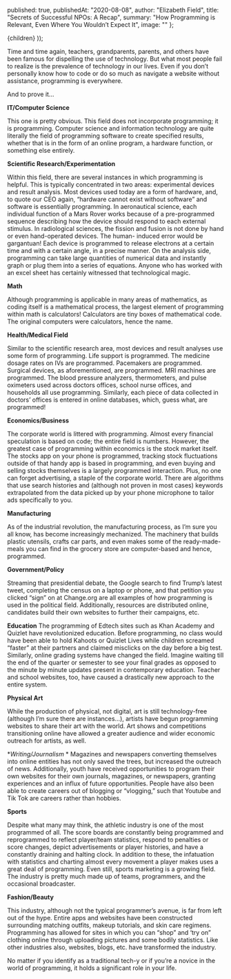 
  published: true,
  publishedAt: "2020-08-08",
  author: "Elizabeth Field",
  title: "Secrets of Successful NPOs: A Recap",
  summary:  "How Programming is Relevant, Even Where You Wouldn’t Expect It",
  image: ""
};

  <BlogPost path={router.pathname} meta={meta}>
    {children}
  </BlogPost>
));


Time and time again, teachers, grandparents, parents, and others have been famous for dispelling the use of technology. But what most people fail to realize is the prevalence of technology in our lives. Even if you don’t personally know how to code or do so much as navigate a website without assistance, programming is everywhere. 

And to prove it...

**IT/Computer Science**

This one is pretty obvious. This field does not incorporate programming; it is programming. Computer science and information technology are quite literally the field of programming software to create specified results, whether that is in the form of an online program, a hardware function, or something else entirely. 

**Scientific Research/Experimentation**

Within this field, there are several instances in which programming is helpful. This is typically concentrated in two areas: experimental devices and result analysis. Most devices used today are a form of hardware, and, to quote our CEO again, “hardware cannot exist without software” and software is essentially programming. In aeronautical science, each individual function of a Mars Rover works because of a pre-programmed sequence describing how the device should respond to each external stimulus. In radiological sciences, the fission and fusion is not done by hand or even hand-operated devices. The human- induced error would be gargantuan! Each device is programmed to release electrons at a certain time and with a certain angle, in a precise manner. On the analysis side, programming can take large quantities of numerical data and instantly graph or plug them into a series of equations. Anyone who has worked with an excel sheet has certainly witnessed that technological magic. 

**Math**

Although programming is applicable in many areas of mathematics, as coding itself is a mathematical process, the largest element of programming within math is calculators! Calculators are tiny boxes of mathematical code. The original computers were calculators, hence the name.  

**Health/Medical Field**

Similar to the scientific research area, most devices and result analyses use some form of programming. Life support is programmed. The medicine dosage rates on IVs are programmed. Pacemakers are programmed. Surgical devices, as aforementioned, are programmed. MRI machines are programmed. The blood pressure analyzers, thermometers, and pulse oximeters used across doctors offices, school nurse offices, and households all use programming. Similarly, each piece of data collected in doctors’ offices is entered in online databases, which, guess what, are programmed!

**Economics/Business**

The corporate world is littered with programming. Almost every financial speculation is based on code; the entire field is numbers. However, the greatest case of programming within economics is the stock market itself. The stocks app on your phone is programmed, tracking stock fluctuations outside of that handy app is based in programming, and even buying and selling stocks themselves is a largely programmed interaction. Plus, no one can forget advertising, a staple of the corporate world. There are algorithms that use search histories and (although not proven in most cases) keywords extrapolated from the data picked up by your phone microphone to tailor ads specifically to you. 

**Manufacturing**

As of the industrial revolution, the manufacturing process, as I’m sure you all know, has become increasingly mechanized. The machinery that builds plastic utensils, crafts car parts, and even makes some of the ready-made-meals you can find in the grocery store are computer-based and hence, programmed. 

**Government/Policy**

Streaming that presidential debate, the Google search to find Trump’s latest tweet, completing the census on a laptop or phone, and that petition you clicked “sign” on at Change.org are all examples of how programming is used in the political field. Additionally, resources are distributed online, candidates build their own websites to further their campaigns, etc. 

**Education**
The programming of Edtech sites such as Khan Academy and Quizlet have revolutionized education. Before programming, no class would have been able to hold Kahoots or Quizlet Lives while children screamed “faster” at their partners and claimed misclicks on the day before a big test. Similarly, online grading systems have changed the field. Imagine waiting till the end of the quarter or semester to see your final grades as opposed to the minute by minute updates present in contemporary education. Teacher and school websites, too, have caused a drastically new approach to the entire system. 

**Physical Art**

While the production of physical, not digital, art is still technology-free (although I’m sure there are instances…), artists have begun programming websites to share their art with the world. Art shows and competitions transitioning online have allowed a greater audience and wider economic outreach for artists, as well. 

**Writing/Journalism*
*
Magazines and newspapers converting themselves into online entities has not only saved the trees, but increased the outreach of news. Additionally, youth have received opportunities to program their own websites for their own journals, magazines, or newspapers, granting experiences and an influx of future opportunities. People have also been able to create careers out of blogging or “vlogging,” such that Youtube and Tik Tok are careers rather than hobbies. 

**Sports**

Despite what many may think, the athletic industry is one of the most programmed of all. The score boards are constantly being programmed and reprogrammed to reflect player/team statistics, respond to penalties or score changes, depict advertisements or player histories, and have a constantly draining and halting clock. In addition to these, the infatuation with statistics and charting almost every movement a player makes uses a great deal of programming. Even still, sports marketing is a growing field. The industry is pretty much made up of teams, programmers, and the occasional broadcaster. 

**Fashion/Beauty**

This industry, although not the typical programmer’s avenue, is far from left out of the hype. Entire apps and websites have been constructed surrounding matching outfits, makeup tutorials, and skin care regimens. Programming has allowed for sites in which you can “shop” and ‘try on” clothing online through uploading pictures and some bodily statistics. Like other industries also, websites, blogs, etc. have transformed the industry. 

No matter if you identify as a traditional tech-y or if you’re a novice in the world of programming, it holds a significant role in your life. 

